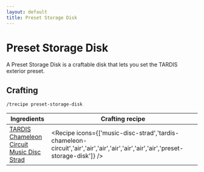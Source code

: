 ```yaml
---
layout: default
title: Preset Storage Disk
---
```



Preset Storage Disk
===================

A Preset Storage Disk is a craftable disk that lets you set the TARDIS exterior preset.

## Crafting

`/trecipe preset-storage-disk`

| Ingredients | Crafting recipe |
| ----------- | --------------- |
| [TARDIS Chameleon Circuit](/recipes/console-circuits/tardis-chameleon-circuit)<br/>[Music Disc Strad](https://minecraft.wiki/w/Music_Disc_Strad) | <Recipe icons={['music-disc-strad','tardis-chameleon-circuit','air','air','air','air','air','air','air','preset-storage-disk']} /> |
